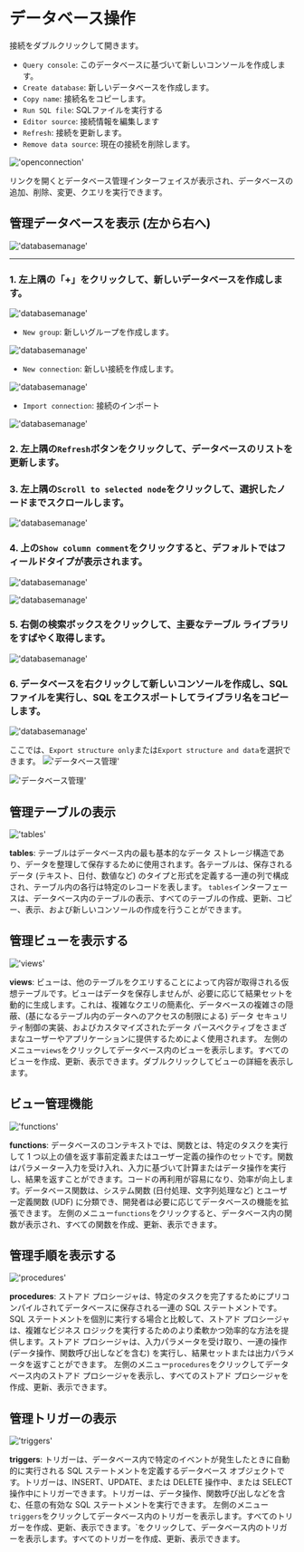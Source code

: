 # データベース操作

接続をダブルクリックして開きます。
- `Query console`: このデータベースに基づいて新しいコンソールを作成します。
- `Create database`: 新しいデータベースを作成します。
- `Copy name`: 接続名をコピーします。
- `Run SQL file`: SQLファイルを実行する
- `Editor source`: 接続情報を編集します
- `Refresh`: 接続を更新します。
- `Remove data source`: 現在の接続を削除します。

!['openconnection'](/image/connection-manage/openconnection.png)

リンクを開くとデータベース管理インターフェイスが表示され、データベースの追加、削除、変更、クエリを実行できます。


## 管理データベースを表示 (左から右へ)

!['databasemanage'](/image/connection-manage/databasemanage77.png)

---

### 1. 左上隅の「+」をクリックして、新しいデータベースを作成します。

!['databasemanage'](/image/connection-manage/databasemanage55.png)

- `New group`: 新しいグループを作成します。

!['databasemanage'](/image/connection-manage/databasemanage44.png)

- `New connection`: 新しい接続を作成します。

!['databasemanage'](/image/connection-manage/databasemanage22.png)

- `Import connection`: 接続のインポート

!['databasemanage'](/image/connection-manage/databasemanage33.png)



### 2. 左上隅の`Refresh`ボタンをクリックして、データベースのリストを更新します。

### 3. 左上隅の`Scroll to selected node`をクリックして、選択したノードまでスクロールします。

!['databasemanage'](/image/connection-manage/Scroll.png)

### 4. 上の`Show column comment`をクリックすると、デフォルトではフィールドタイプが表示されます。

!['databasemanage'](/image/connection-manage/column-comment2.png)

!['databasemanage'](/image/connection-manage/column-comment3.png)

### 5. 右側の検索ボックスをクリックして、主要なテーブル ライブラリをすばやく取得します。

!['databasemanage'](/image/connection-manage/searchBar.png)

### 6. データベースを右クリックして新しいコンソールを作成し、SQL ファイルを実行し、SQL をエクスポートしてライブラリ名をコピーします。

!['databasemanage'](/image/connection-manage/databasemanage66.png)

ここでは、`Export structure only`または`Export structure and data`を選択できます。
!['データベース管理'](/image/connection-manage/databasemanage88.png)


!['データベース管理'](/image/connection-manage/databasemanage99.png)


## 管理テーブルの表示
!['tables'](/image/connection-manage/tables.png)

**tables**: テーブルはデータベース内の最も基本的なデータ ストレージ構造であり、データを整理して保存するために使用されます。各テーブルは、保存されるデータ (テキスト、日付、数値など) のタイプと形式を定義する一連の列で構成され、テーブル内の各行は特定のレコードを表します。
`tables`インターフェースは、データベース内のテーブルの表示、すべてのテーブルの作成、更新、コピー、表示、および新しいコンソールの作成を行うことができます。

## 管理ビューを表示する
!['views'](/image/connection-manage/views.png)

**views**: ビューは、他のテーブルをクエリすることによって内容が取得される仮想テーブルです。ビューはデータを保存しませんが、必要に応じて結果セットを動的に生成します。これは、複雑なクエリの簡素化、データベースの複雑さの隠蔽、(基になるテーブル内のデータへのアクセスの制限による) データ セキュリティ制御の実装、およびカスタマイズされたデータ パースペクティブをさまざまなユーザーやアプリケーションに提供するためによく使用されます。
左側のメニュー`views`をクリックしてデータベース内のビューを表示します。すべてのビューを作成、更新、表示できます。ダブルクリックしてビューの詳細を表示します。

## ビュー管理機能
!['functions'](/image/connection-manage/functions.png)

**functions**: データベースのコンテキストでは、関数とは、特定のタスクを実行して 1 つ以上の値を返す事前定義またはユーザー定義の操作のセットです。関数はパラメーター入力を受け入れ、入力に基づいて計算またはデータ操作を実行し、結果を返すことができます。コードの再利用が容易になり、効率が向上します。データベース関数は、システム関数 (日付処理、文字列処理など) とユーザー定義関数 (UDF) に分類でき、開発者は必要に応じてデータベースの機能を拡張できます。
左側のメニュー`functions`をクリックすると、データベース内の関数が表示され、すべての関数を作成、更新、表示できます。

## 管理手順を表示する
!['procedures'](/image/connection-manage/procedures.png)

**procedures**: ストアド プロシージャは、特定のタスクを完了するためにプリコンパイルされてデータベースに保存される一連の SQL ステートメントです。 SQL ステートメントを個別に実行する場合と比較して、ストアド プロシージャは、複雑なビジネス ロジックを実行するためのより柔軟かつ効率的な方法を提供します。ストアド プロシージャは、入力パラメータを受け取り、一連の操作 (データ操作、関数呼び出しなどを含む) を実行し、結果セットまたは出力パラメータを返すことができます。
左側のメニュー`procedures`をクリックしてデータベース内のストアド プロシージャを表示し、すべてのストアド プロシージャを作成、更新、表示できます。

## 管理トリガーの表示
!['triggers'](/image/connection-manage/triggers.png)

**triggers**: トリガーは、データベース内で特定のイベントが発生したときに自動的に実行される SQL ステートメントを定義するデータベース オブジェクトです。トリガーは、INSERT、UPDATE、または DELETE 操作中、または SELECT 操作中にトリガーできます。トリガーは、データ操作、関数呼び出しなどを含む、任意の有効な SQL ステートメントを実行できます。
左側のメニュー`triggers`をクリックしてデータベース内のトリガーを表示します。すべてのトリガーを作成、更新、表示できます。`をクリックして、データベース内のトリガーを表示します。すべてのトリガーを作成、更新、表示できます。